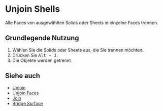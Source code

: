
# Unjoin Shells

<Reference shortcut="Alt + J" command="Unjoin Shells" button="" />

Alle Faces von ausgewählten Solids oder Sheets in einzelne Faces trennen.

## Grundlegende Nutzung

1. Wählen Sie die Solids oder Sheets aus, die Sie trennen möchten.
2. Drücken Sie <kbd>Alt + J</kbd>.
3. Die Objekte werden getrennt.

## Siehe auch
- [Unjoin](unjoin)
- [Unjoin Faces](unjoin-faces)
- [Join](join)
- [Bridge Surface](bridge-surface)